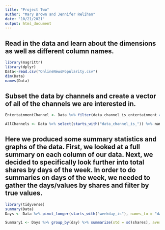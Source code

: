 ```yaml
---
title: "Project Two"
author: "Mary Brown and Jennifer Relihan"
date: "10/21/2021"
output: html_document
---
```


## Read in the data and learn about the dimensions as well as different column names. 
```r
library(magrittr)
library(dplyr)
Data<-read.csv("OnlineNewsPopularity.csv")  
dim(Data)  
names(Data)  
```  

## Subset the data by channels and create a vector of all of the channels we are interested in.  
```r
EntertainmentChannel <- Data %>% filter(data_channel_is_entertainment == TRUE) %>% select(-starts_with("data_channel_is_"))  

AllChannels <- Data %>% select(starts_with("data_channel_is_")) %>% names  
```  

## Here we produced some summary statistics and graphs of the data. First, we looked at a full summary on each column of our data. Next, we decided to specifically look further into total shares by days of the week. In order to do summaries on days of the week, we needed to gather the days/values by shares and filter by true values. 
```r
library(tidyverse)
summary(Data)  
Days <- Data %>% pivot_longer(starts_with("weekday_is"), names_to = "day", values_to = "data") %>% filter(data == TRUE) 

Summary1 <- Days %>% group_by(day) %>% summarize(std = sd(shares), average = mean(shares), median = median(shares), IQR = IQR(shares))  

```  

